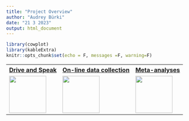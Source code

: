 ```yaml
---
title: "Project Overview"
author: "Audrey Bürki"
date: "21 3 2023"
output: html_document
---
```




```r
library(cowplot)
library(kableExtra)
knitr::opts_chunk$set(echo = F, messages =F, warning=F)

```


<table>
  <tr>
    <th>[Drive and Speak](https://audreyburki.github.io/Drive-and-Speak/)</th>
    <th>[On-line data collection](https://audreyburki.github.io/Online-Data-Collection/)</th>
    <th>[Meta-analyses](https://audreyburki.github.io/Meta-analyses-WordProduction/)</th>
  </tr>
    <tr>
        <td><img src="DrivingSImulatorOverview.JPG" height= "100" ></td>
        <td><img src="Homeoffice-Regelung-TM.JPG" height= "100"></td>
        <td><img src="Post_Distr_an1.png" height= "100"></td>
    </tr>
</table>

